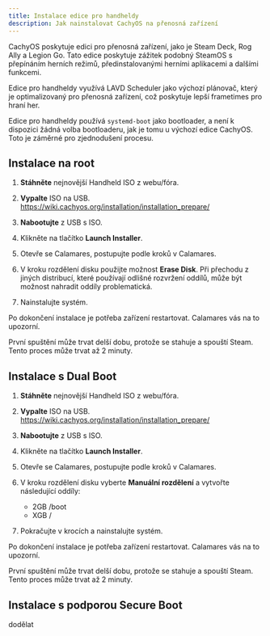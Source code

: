 ```yaml
---
title: Instalace edice pro handheldy
description: Jak nainstalovat CachyOS na přenosná zařízení
---
```



CachyOS poskytuje edici pro přenosná zařízení, jako je Steam Deck, Rog Ally a Legion Go. Tato edice poskytuje zážitek podobný SteamOS s přepínáním herních režimů, předinstalovanými herními aplikacemi a dalšími funkcemi.

Edice pro handheldy využívá LAVD Scheduler jako výchozí plánovač, který je optimalizovaný pro přenosná zařízení, což poskytuje lepší frametimes pro hraní her.

Edice pro handheldy používá `systemd-boot` jako bootloader, a není k dispozici žádná volba bootloaderu, jak je tomu u výchozí edice CachyOS. Toto je záměrné pro zjednodušení procesu.

## Instalace na root

<Steps>

1. **Stáhněte** nejnovější Handheld ISO z webu/fóra.

2. **Vypalte** ISO na USB. https://wiki.cachyos.org/installation/installation_prepare/

3. **Nabootujte** z USB s ISO.

4. Klikněte na tlačítko **Launch Installer**.

5. Otevře se Calamares, postupujte podle kroků v Calamares.

6. V kroku rozdělení disku použijte možnost **Erase Disk**. Při přechodu z jiných distribucí, které používají odlišné rozvržení oddílů, může být možnost nahradit oddíly problematická.

7. Nainstalujte systém.

</Steps>

Po dokončení instalace je potřeba zařízení restartovat. Calamares vás na to upozorní.

První spuštění může trvat delší dobu, protože se stahuje a spouští Steam. Tento proces může trvat až 2 minuty.

## Instalace s Dual Boot

<Steps>

1. **Stáhněte** nejnovější Handheld ISO z webu/fóra.

2. **Vypalte** ISO na USB. https://wiki.cachyos.org/installation/installation_prepare/

3. **Nabootujte** z USB s ISO.

4. Klikněte na tlačítko **Launch Installer**.

5. Otevře se Calamares, postupujte podle kroků v Calamares.

6. V kroku rozdělení disku vyberte **Manuální rozdělení** a vytvořte následující oddíly:

   - 2GB /boot
   - XGB /

7. Pokračujte v krocích a nainstalujte systém.

</Steps>

Po dokončení instalace je potřeba zařízení restartovat. Calamares vás na to upozorní.

První spuštění může trvat delší dobu, protože se stahuje a spouští Steam. Tento proces může trvat až 2 minuty.

## Instalace s podporou Secure Boot

dodělat
